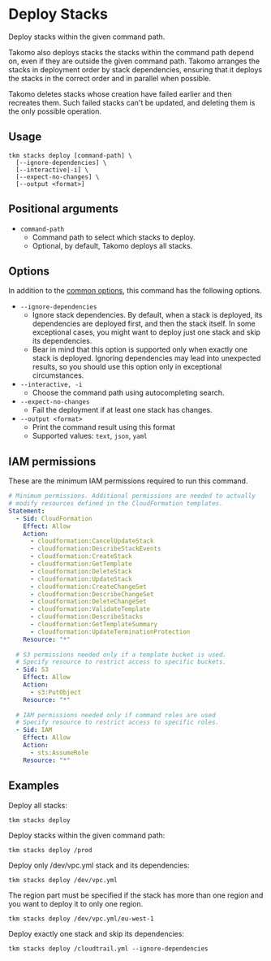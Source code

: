 # Deploy Stacks

Deploy stacks within the given command path.

Takomo also deploys stacks the stacks within the command path depend on, even if they are outside the given command path. Takomo arranges the stacks in deployment order by stack dependencies, ensuring that it deploys the stacks in the correct order and in parallel when possible.

Takomo deletes stacks whose creation have failed earlier and then recreates them. Such failed stacks can't be updated, and deleting them is the only possible operation.

## Usage

```shell
tkm stacks deploy [command-path] \
  [--ignore-dependencies] \
  [--interactive|-i] \
  [--expect-no-changes] \
  [--output <format>]
```

## Positional arguments

- `command-path`
  - Command path to select which stacks to deploy.
  - Optional, by default, Takomo deploys all stacks.

## Options

In addition to the [common options](./common-options), this command has the following options.

- `--ignore-dependencies`
  - Ignore stack dependencies. By default, when a stack is deployed, its dependencies are deployed first, and then the stack itself. In some exceptional cases, you might want to deploy just one stack and skip its dependencies.
  - Bear in mind that this option is supported only when exactly one stack is deployed. Ignoring dependencies may lead into unexpected results, so you should use this option only in exceptional circumstances.
- `--interactive, -i`
  - Choose the command path using autocompleting search.
- `--expect-no-changes`
  - Fail the deployment if at least one stack has changes.
- `--output <format>`
  - Print the command result using this format
  - Supported values: `text`, `json`, `yaml`

## IAM permissions

These are the minimum IAM permissions required to run this command.

```yaml
# Minimum permissions. Additional permissions are needed to actually 
# modify resources defined in the CloudFormation templates.
Statement: 
  - Sid: CloudFormation
    Effect: Allow
    Action:
      - cloudformation:CancelUpdateStack
      - cloudformation:DescribeStackEvents
      - cloudformation:CreateStack
      - cloudformation:GetTemplate
      - cloudformation:DeleteStack
      - cloudformation:UpdateStack
      - cloudformation:CreateChangeSet
      - cloudformation:DescribeChangeSet
      - cloudformation:DeleteChangeSet
      - cloudformation:ValidateTemplate
      - cloudformation:DescribeStacks
      - cloudformation:GetTemplateSummary
      - cloudformation:UpdateTerminationProtection
    Resource: "*"
  
  # S3 permissions needed only if a template bucket is used.
  # Specify resource to restrict access to specific buckets.  
  - Sid: S3
    Effect: Allow
    Action:
      - s3:PutObject
    Resource: "*"
  
  # IAM permissions needed only if command roles are used  
  # Specify resource to restrict access to specific roles.  
  - Sid: IAM
    Effect: Allow
    Action:
      - sts:AssumeRole
    Resource: "*"
```

## Examples

Deploy all stacks:

```shell
tkm stacks deploy
```

Deploy stacks within the given command path:

```shell
tkm stacks deploy /prod
```

Deploy only /dev/vpc.yml stack and its dependencies:

```shell
tkm stacks deploy /dev/vpc.yml
```

The region part must be specified if the stack has more than one region and you want to deploy it to only one region.

```shell
tkm stacks deploy /dev/vpc.yml/eu-west-1
```

Deploy exactly one stack and skip its dependencies:

```shell
tkm stacks deploy /cloudtrail.yml --ignore-dependencies
```